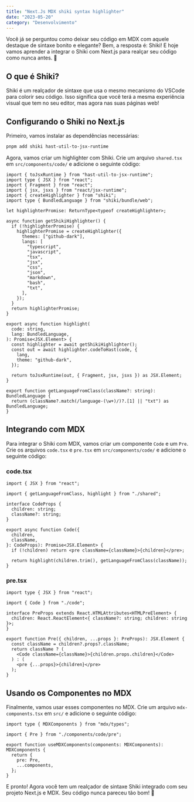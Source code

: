 ```yaml
---
title: "Next.Js MDX shiki syntax highlighter"
date: "2023-05-20"
category: "Desenvolvimento"
---
```


Você já se perguntou como deixar seu código em MDX com aquele destaque de sintaxe bonito e elegante? Bem, a resposta é: Shiki! E hoje vamos aprender a integrar o Shiki com Next.js para realçar seu código como nunca antes. 🌟

## O que é Shiki?

Shiki é um realçador de sintaxe que usa o mesmo mecanismo do VSCode para colorir seu código. Isso significa que você terá a mesma experiência visual que tem no seu editor, mas agora nas suas páginas web!

## Configurando o Shiki no Next.js

Primeiro, vamos instalar as dependências necessárias:

```bash
pnpm add shiki hast-util-to-jsx-runtime
```

Agora, vamos criar um highlighter com Shiki. Crie um arquivo `shared.tsx` em `src/components/code/` e adicione o seguinte código:

```tsx
import { toJsxRuntime } from "hast-util-to-jsx-runtime";
import type { JSX } from "react";
import { Fragment } from "react";
import { jsx, jsxs } from "react/jsx-runtime";
import { createHighlighter } from "shiki";
import type { BundledLanguage } from "shiki/bundle/web";

let highlighterPromise: ReturnType<typeof createHighlighter>;

async function getShikiHighlighter() {
  if (!highlighterPromise) {
    highlighterPromise = createHighlighter({
      themes: ["github-dark"],
      langs: [
        "typescript",
        "javascript",
        "tsx",
        "jsx",
        "css",
        "json",
        "markdown",
        "bash",
        "txt",
      ],
    });
  }
  return highlighterPromise;
}

export async function highlight(
  code: string,
  lang: BundledLanguage,
): Promise<JSX.Element> {
  const highlighter = await getShikiHighlighter();
  const out = await highlighter.codeToHast(code, {
    lang,
    theme: "github-dark",
  });

  return toJsxRuntime(out, { Fragment, jsx, jsxs }) as JSX.Element;
}

export function getLanguageFromClass(className?: string): BundledLanguage {
  return (className?.match(/language-(\w+)/)?.[1] || "txt") as BundledLanguage;
}
```

## Integrando com MDX

Para integrar o Shiki com MDX, vamos criar um componente `Code` e um `Pre`. Crie os arquivos `code.tsx` e `pre.tsx` em `src/components/code/` e adicione o seguinte código:

### code.tsx

```tsx
import { JSX } from "react";

import { getLanguageFromClass, highlight } from "./shared";

interface CodeProps {
  children: string;
  className?: string;
}

export async function Code({
  children,
  className,
}: CodeProps): Promise<JSX.Element> {
  if (!children) return <pre className={className}>{children}</pre>;

  return highlight(children.trim(), getLanguageFromClass(className));
}
```

### pre.tsx

```tsx
import type { JSX } from "react";

import { Code } from "./code";

interface PreProps extends React.HTMLAttributes<HTMLPreElement> {
  children: React.ReactElement<{ className?: string; children: string }>;
}

export function Pre({ children, ...props }: PreProps): JSX.Element {
  const className = children?.props?.className;
  return className ? (
    <Code className={className}>{children.props.children}</Code>
  ) : (
    <pre {...props}>{children}</pre>
  );
}
```

## Usando os Componentes no MDX

Finalmente, vamos usar esses componentes no MDX. Crie um arquivo `mdx-components.tsx` em `src/` e adicione o seguinte código:

```tsx
import type { MDXComponents } from "mdx/types";

import { Pre } from "./components/code/pre";

export function useMDXComponents(components: MDXComponents): MDXComponents {
  return {
    pre: Pre,
    ...components,
  };
}
```

E pronto! Agora você tem um realçador de sintaxe Shiki integrado com seu projeto Next.js e MDX. Seu código nunca pareceu tão bom! 🚀
